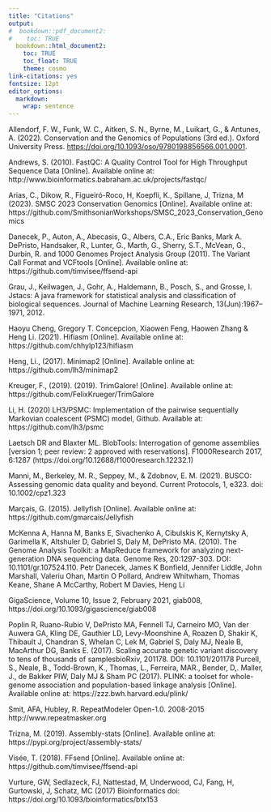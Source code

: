 ```yaml
---
title: "Citations"
output:
#  bookdown::pdf_document2:
#    toc: TRUE
  bookdown::html_document2: 
    toc: TRUE
    toc_float: TRUE
    theme: cosmo
link-citations: yes
fontsize: 12pt
editor_options: 
  markdown: 
    wrap: sentence
---
```


Allendorf, F. W., Funk, W. C., Aitken, S. N., Byrne, M., Luikart, G., & Antunes, A. (2022). Conservation and the Genomics of Populations (3rd ed.). Oxford University Press. [https://doi.org/10.1093/oso/9780198856566.001.0001](https://doi.org/10.1093/oso/9780198856566.001.0001).

Andrews, S. (2010). FastQC:  A Quality Control Tool for High Throughput Sequence Data [Online]. Available online at: http://www.bioinformatics.babraham.ac.uk/projects/fastqc/

Arias, C., Dikow, R., Figueiró-Roco, H, Koepfli, K., Spillane, J, Trizna, M (2023). SMSC 2023 Conservation Genomics [Online]. Available online at: https://github.com/SmithsonianWorkshops/SMSC_2023_Conservation_Genomics

Danecek, P., Auton, A., Abecasis, G., Albers, C.A., Eric Banks, Mark A. DePristo, Handsaker, R., Lunter, G., Marth, G., Sherry, S.T., McVean, G., Durbin, R. and 1000 Genomes Project Analysis Group (2011). The Variant Call Format and VCFtools [Online]. Available online at: https://github.com/timvisee/ffsend-api

Grau, J., Keilwagen, J., Gohr, A., Haldemann, B., Posch, S., and Grosse, I. Jstacs: A java framework for statistical analysis and classification of biological sequences. Journal of Machine Learning Research, 13(Jun):1967–1971, 2012.

Haoyu Cheng, Gregory T. Concepcion, Xiaowen Feng, Haowen Zhang & Heng Li. (2021). Hifiasm [Online]. Available online at: https://github.com/chhylp123/hifiasm

Heng, Li., (2017). Minimap2 [Online]. Available online at: https://github.com/lh3/minimap2

Kreuger, F., (2019). (2019). TrimGalore! [Online]. Available online at: https://github.com/FelixKrueger/TrimGalore

Li, H. (2020) LH3/PSMC: Implementation of the pairwise sequentially Markovian coalescent (PSMC) model, Github. Available at: https://github.com/lh3/psmc

Laetsch DR and Blaxter ML. BlobTools: Interrogation of genome assemblies [version 1; peer review: 2 approved with reservations]. F1000Research 2017, 6:1287 (https://doi.org/10.12688/f1000research.12232.1)

Manni, M., Berkeley, M. R., Seppey, M., & Zdobnov, E. M. (2021). BUSCO: Assessing genomic data quality and beyond. Current Protocols, 1, e323. doi: 10.1002/cpz1.323

Marçais, G. (2015). Jellyfish [Online]. Available online at: https://github.com/gmarcais/Jellyfish

McKenna A, Hanna M, Banks E, Sivachenko A, Cibulskis K, Kernytsky A, Garimella K, Altshuler D, Gabriel S, Daly M, DePristo MA. (2010). The Genome Analysis Toolkit: a MapReduce framework for analyzing next-generation DNA sequencing data. Genome Res, 20:1297-303. DOI: 10.1101/gr.107524.110.
Petr Danecek, James K Bonfield, Jennifer Liddle, John Marshall, Valeriu Ohan, Martin O Pollard, Andrew Whitwham, Thomas Keane, Shane A McCarthy, Robert M Davies, Heng Li 

GigaScience, Volume 10, Issue 2, February 2021, giab008, https://doi.org/10.1093/gigascience/giab008

Poplin R, Ruano-Rubio V, DePristo MA, Fennell TJ, Carneiro MO, Van der Auwera GA, Kling DE, Gauthier LD, Levy-Moonshine A, Roazen D, Shakir K, Thibault J, Chandran S, Whelan C, Lek M, Gabriel S, Daly MJ, Neale B, MacArthur DG, Banks E. (2017). Scaling accurate genetic variant discovery to tens of thousands of samplesbioRxiv, 201178. DOI: 10.1101/201178
Purcell, S., Neale, B., Todd-Brown, K., Thomas, L., Ferreira, MAR., Bender, D,. Maller, J., de Bakker PIW, Daly MJ & Sham PC (2017). PLINK: a toolset for whole-genome association and population-based linkage analysis [Online]. Available online at: https://zzz.bwh.harvard.edu/plink/

Smit, AFA, Hubley, R. RepeatModeler Open-1.0. 2008-2015 http://www.repeatmasker.org

Trizna, M. (2019). Assembly-stats [Online]. Available online at: https://pypi.org/project/assembly-stats/

Visée, T. (2018). FFsend [Online]. Available online at: https://github.com/timvisee/ffsend-api

Vurture, GW, Sedlazeck, FJ, Nattestad, M, Underwood, CJ, Fang, H, Gurtowski, J, Schatz, MC (2017) Bioinformatics doi: https://doi.org/10.1093/bioinformatics/btx153

